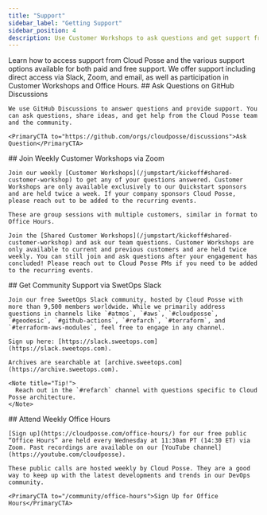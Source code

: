 ```yaml
---
title: "Support"
sidebar_label: "Getting Support"
sidebar_position: 4
description: Use Customer Workshops to ask questions and get support from Cloud Posse
---
```


<Intro>
  Learn how to access support from Cloud Posse and the various support options available for both paid and free support. We offer support including direct access via Slack, Zoom, and email, as well as participation in Customer Workshops and Office Hours.
</Intro>

<Steps>
  <Step>
    ##  <StepNumber/> Ask Questions on GitHub Discussions

    We use GitHub Discussions to answer questions and provide support. You can ask questions, share ideas, and get help from the Cloud Posse team and the community.

    <PrimaryCTA to="https://github.com/orgs/cloudposse/discussions">Ask Question</PrimaryCTA>

  </Step>

  <Step>
    ## <StepNumber/> Join Weekly Customer Workshops via Zoom

    Join our weekly [Customer Workshops](/jumpstart/kickoff#shared-customer-workshop) to get any of your questions answered. Customer Workshops are only available exclusively to our Quickstart sponsors and are held twice a week. If your company sponsors Cloud Posse, please reach out to be added to the recurring events.

    These are group sessions with multiple customers, similar in format to Office Hours.

    Join the [Shared Customer Workshops](/jumpstart/kickoff#shared-customer-workshop) and ask our team questions. Customer Workshops are only available to current and previous customers and are held twice weekly. You can still join and ask questions after your engagement has concluded! Please reach out to Cloud Posse PMs if you need to be added to the recurring events.
  </Step>

  <Step>
    ## <StepNumber/> Get Community Support via SwetOps Slack

    Join our free SweetOps Slack community, hosted by Cloud Posse with more than 9,500 members worldwide. While we primarily address questions in channels like `#atmos`, `#aws`, `#cloudposse`, `#geodesic`, `#github-actions`, `#refarch`, `#terraform`, and `#terraform-aws-modules`, feel free to engage in any channel.

    Sign up here: [https://slack.sweetops.com](https://slack.sweetops.com).

    Archives are searchable at [archive.sweetops.com](https://archive.sweetops.com).

    <Note title="Tip!">
      Reach out in the `#refarch` channel with questions specific to Cloud Posse architecture.
    </Note>
  </Step>

  <Step>
    ## <StepNumber/> Attend Weekly Office Hours

    [Sign up](https://cloudposse.com/office-hours/) for our free public “Office Hours” are held every Wednesday at 11:30am PT (14:30 ET) via Zoom. Past recordings are available on our [YouTube channel](https://youtube.com/cloudposse).

    These public calls are hosted weekly by Cloud Posse. They are a good way to keep up with the latest developments and trends in our DevOps community.

    <PrimaryCTA to="/community/office-hours">Sign Up for Office Hours</PrimaryCTA>
  </Step>
</Steps>

